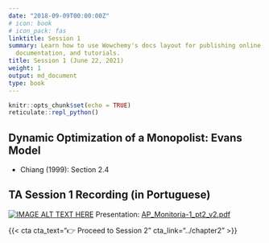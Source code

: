 ---
date: "2018-09-09T00:00:00Z"
# icon: book
# icon_pack: fas
linktitle: Session 1
summary: Learn how to use Wowchemy's docs layout for publishing online courses, software
  documentation, and tutorials.
title: Session 1 (June 22, 2021)
weight: 1
output: md_document
type: book
---

```{r setup, include=FALSE}
knitr::opts_chunk$set(echo = TRUE)
reticulate::repl_python()
```

## Dynamic Optimization of a Monopolist: Evans Model
- Chiang (1999): Section 2.4 

## TA Session 1 Recording (in Portuguese)

[![IMAGE ALT TEXT HERE](https://img.youtube.com/vi/8amOXuJBLiY/maxresdefault.jpg)](https://www.youtube.com/watch?v=8amOXuJBLiY)
Presentation: [AP_Monitoria-1_pt2_v2.pdf](../AP_Monitoria-1_pt2_v2.pdf)


{{< cta cta_text="👉 Proceed to Session 2" cta_link="../chapter2" >}}

